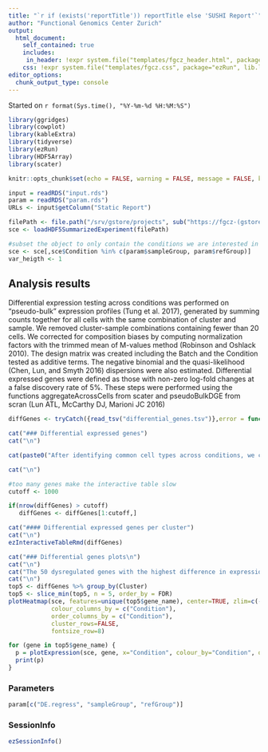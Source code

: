 ```yaml
---
title: "`r if (exists('reportTitle')) reportTitle else 'SUSHI Report'`"
author: "Functional Genomics Center Zurich"
output: 
  html_document:
    self_contained: true
    includes:
     in_header: !expr system.file("templates/fgcz_header.html", package="ezRun", lib.loc=.libPaths())
    css: !expr system.file("templates/fgcz.css", package="ezRun", lib.loc=.libPaths())
editor_options: 
  chunk_output_type: console
---
```

  
  Started on `r format(Sys.time(), "%Y-%m-%d %H:%M:%S")`

```r
library(ggridges)
library(cowplot)
library(kableExtra)
library(tidyverse)
library(ezRun)
library(HDF5Array)
library(scater)

knitr::opts_chunk$set(echo = FALSE, warning = FALSE, message = FALSE, knitr.table.format = "html")
```

```r
input = readRDS("input.rds")
param = readRDS("param.rds")
URLs <- input$getColumn("Static Report")
```

```r
filePath <- file.path("/srv/gstore/projects", sub("https://fgcz-(gstore|sushi).uzh.ch/projects", "",dirname(URLs)), "sce_h5")
sce <- loadHDF5SummarizedExperiment(filePath)
```


```r
#subset the object to only contain the conditions we are interested in
sce <- sce[,sce$Condition %in% c(param$sampleGroup, param$refGroup)]
var_heigth <- 1
```

## Analysis results {.tabset}

Differential expression testing across conditions was performed on “pseudo-bulk” expression profiles (Tung et al. 2017), generated by summing counts together for all cells with the same combination of cluster and sample. We removed cluster-sample combinations containing fewer than 20 cells. We corrected for composition biases by computing normalization factors with the trimmed mean of M-values method (Robinson and Oshlack 2010). The design matrix was created including the Batch and the Condition tested as additive terms. The negative binomial and the quasi-likelihood (Chen, Lun, and Smyth 2016) dispersions were also estimated. Differential expressed genes were defined as those with non-zero log-fold changes at a false discovery rate of 5%. These steps were performed using the functions aggregateAcrossCells from scater and pseudoBulkDGE from scran (Lun ATL, McCarthy DJ, Marioni JC 2016)


```r
diffGenes <- tryCatch({read_tsv("differential_genes.tsv")},error = function(e) NULL)
```

```r
cat("### Differential expressed genes")
cat("\n")

cat(paste0("After identifying common cell types across conditions, we can look for genes that change in different conditions for cells of the same type. The interactive table can help you to explore the more relevant genes (maximum 1000 genes with the biggest diff_pct). The full list of tested genes is in the Data availability section of this report. The comparison made was ", paste(c(param$sampleGroup, param$refGroup), collapse = " vs ")))

cat("\n")

#too many genes make the interactive table slow
cutoff <- 1000

if(nrow(diffGenes) > cutoff)
   diffGenes <- diffGenes[1:cutoff,]

cat("#### Differential expressed genes per cluster")
cat("\n")
ezInteractiveTableRmd(diffGenes)
```

```r
cat("### Differential genes plots\n")
cat("\n")
cat("The 50 dysregulated genes with the highest difference in expression between the two conditions are represented in the heatmap and the violin plots. The heatmap shows global differences of these genes across the conditions, while the violin plots show cluster specific changes across conditions.")
cat("\n")
top5 <- diffGenes %>% group_by(Cluster)
top5 <- slice_min(top5, n = 5, order_by = FDR)
plotHeatmap(sce, features=unique(top5$gene_name), center=TRUE, zlim=c(-2, 2),
            colour_columns_by = c("Condition"), 
            order_columns_by = c("Condition"),
            cluster_rows=FALSE,
            fontsize_row=8)

```


```r
for (gene in top5$gene_name) {
  p = plotExpression(sce, gene, x="Condition", colour_by="Condition", other_fields="ident") + facet_wrap(~ident) + ggtitle(gene)
  print(p)
}
```

### Parameters
```r
param[c("DE.regress", "sampleGroup", "refGroup")]
```

### SessionInfo
```r
ezSessionInfo()
```
